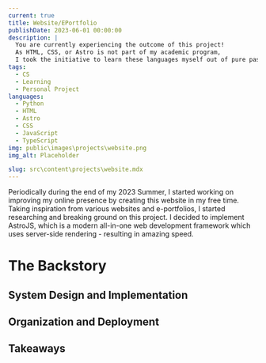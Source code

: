 ```yaml
---
current: true
title: Website/EPortfolio
publishDate: 2023-06-01 00:00:00
description: |
  You are currently experiencing the outcome of this project! 
  As HTML, CSS, or Astro is not part of my academic program, 
  I took the initiative to learn these languages myself out of pure passion for creating!
tags:
  - CS
  - Learning
  - Personal Project
languages:
  - Python
  - HTML
  - Astro
  - CSS
  - JavaScript
  - TypeScript
img: public\images\projects\website.png
img_alt: Placeholder

slug: src\content\projects\website.mdx
---
```


Periodically during the end of my 2023 Summer, I started working on improving my online presence by creating this website in my free time. Taking inspiration from various websites and e-portfolios, I started researching and breaking ground on this project. I decided to implement AstroJS, which is a modern all-in-one web development framework which uses server-side rendering - resulting in amazing speed.

# The Backstory

## System Design and Implementation

## Organization and Deployment

## Takeaways